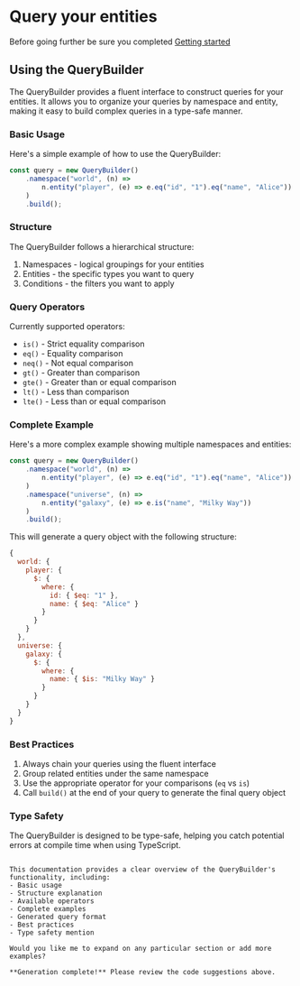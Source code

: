 # Query your entities

Before going further be sure you completed [Getting started](./get-started.mdx)

## Using the QueryBuilder

The QueryBuilder provides a fluent interface to construct queries for your entities. It allows you to organize your queries by namespace and entity, making it easy to build complex queries in a type-safe manner.

### Basic Usage

Here's a simple example of how to use the QueryBuilder:

```typescript
const query = new QueryBuilder()
    .namespace("world", (n) =>
        n.entity("player", (e) => e.eq("id", "1").eq("name", "Alice"))
    )
    .build();
```

### Structure

The QueryBuilder follows a hierarchical structure:

1. Namespaces - logical groupings for your entities
2. Entities - the specific types you want to query
3. Conditions - the filters you want to apply

### Query Operators

Currently supported operators:

- `is()` - Strict equality comparison
- `eq()` - Equality comparison
- `neq()` - Not equal comparison
- `gt()` - Greater than comparison
- `gte()` - Greater than or equal comparison
- `lt()` - Less than comparison
- `lte()` - Less than or equal comparison

### Complete Example

Here's a more complex example showing multiple namespaces and entities:

```typescript
const query = new QueryBuilder()
    .namespace("world", (n) =>
        n.entity("player", (e) => e.eq("id", "1").eq("name", "Alice"))
    )
    .namespace("universe", (n) =>
        n.entity("galaxy", (e) => e.is("name", "Milky Way"))
    )
    .build();
```

This will generate a query object with the following structure:

```javascript
{
  world: {
    player: {
      $: {
        where: {
          id: { $eq: "1" },
          name: { $eq: "Alice" }
        }
      }
    }
  },
  universe: {
    galaxy: {
      $: {
        where: {
          name: { $is: "Milky Way" }
        }
      }
    }
  }
}
```

### Best Practices

1. Always chain your queries using the fluent interface
2. Group related entities under the same namespace
3. Use the appropriate operator for your comparisons (`eq` vs `is`)
4. Call `build()` at the end of your query to generate the final query object

### Type Safety

The QueryBuilder is designed to be type-safe, helping you catch potential errors at compile time when using TypeScript.

```

This documentation provides a clear overview of the QueryBuilder's functionality, including:
- Basic usage
- Structure explanation
- Available operators
- Complete examples
- Generated query format
- Best practices
- Type safety mention

Would you like me to expand on any particular section or add more examples?

**Generation complete!** Please review the code suggestions above.
```
